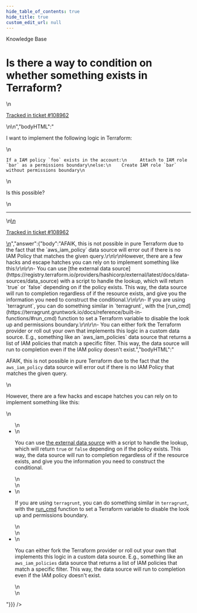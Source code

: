 ```yaml
---
hide_table_of_contents: true
hide_title: true
custom_edit_url: null
---
```



<head>
  <link rel="canonical" href="https://github.com/gruntwork-io/knowledge-base/discussions/498" />
</head>

<CenterLayout>
<span className="searchCategory">Knowledge Base</span>
<h1>Is there a way to condition on whether something exists in Terraform?</h1>
<GitHub discussion={{"id":"D_kwDOF8slf84AQEJJ","number":498,"author":{"login":"yorinasub17"},"title":"Is there a way to condition on whether something exists in Terraform?","body":"\nI want to implement the following logic in Terraform:\r\n\r\n```\r\nIf a IAM policy `foo` exists in the account:\r\n     Attach to IAM role `bar` as a permissions boundary\r\nelse:\r\n    Create IAM role `bar` without permissions boundary\r\n```\r\n\r\nIs this possible?\n\n---\n\n<ins datetime=\"2022-07-12T16:22:13Z\">\n  <p><a href=\"https://support.gruntwork.io/hc/requests/108962\">Tracked in ticket #108962</a></p>\n</ins>\n","bodyHTML":"<p dir=\"auto\">I want to implement the following logic in Terraform:</p>\n<div class=\"snippet-clipboard-content notranslate position-relative overflow-auto\" data-snippet-clipboard-copy-content=\"If a IAM policy `foo` exists in the account:\n     Attach to IAM role `bar` as a permissions boundary\nelse:\n    Create IAM role `bar` without permissions boundary\"><pre class=\"notranslate\"><code>If a IAM policy `foo` exists in the account:\n     Attach to IAM role `bar` as a permissions boundary\nelse:\n    Create IAM role `bar` without permissions boundary\n</code></pre></div>\n<p dir=\"auto\">Is this possible?</p>\n<hr>\n<ins datetime=\"2022-07-12T16:22:13Z\">\n  <p dir=\"auto\"><a href=\"https://support.gruntwork.io/hc/requests/108962\" rel=\"nofollow\">Tracked in ticket #108962</a></p>\n</ins>","answer":{"body":"AFAIK, this is not possible in pure Terraform due to the fact that the `aws_iam_policy` data source will error out if there is no IAM Policy that matches the given query.\r\n\r\nHowever, there are a few hacks and escape hatches you can rely on to implement something like this:\r\n\r\n- You can use [the external data source](https://registry.terraform.io/providers/hashicorp/external/latest/docs/data-sources/data_source) with a script to handle the lookup, which will return `true` or `false` depending on if the policy exists. This way, the data source will run to completion regardless of if the resource exists, and give you the information you need to construct the conditional.\r\n\r\n- If you are using `terragrunt`, you can do something similar in `terragrunt`, with the [run_cmd](https://terragrunt.gruntwork.io/docs/reference/built-in-functions/#run_cmd) function to set a Terraform variable to disable the look up and permissions boundary.\r\n\r\n- You can either fork the Terraform provider or roll out your own that implements this logic in a custom data source. E.g., something like an `aws_iam_policies` data source that returns a list of IAM policies that match a specific filter. This way, the data source will run to completion even if the IAM policy doesn't exist.","bodyHTML":"<p dir=\"auto\">AFAIK, this is not possible in pure Terraform due to the fact that the <code class=\"notranslate\">aws_iam_policy</code> data source will error out if there is no IAM Policy that matches the given query.</p>\n<p dir=\"auto\">However, there are a few hacks and escape hatches you can rely on to implement something like this:</p>\n<ul dir=\"auto\">\n<li>\n<p dir=\"auto\">You can use <a href=\"https://registry.terraform.io/providers/hashicorp/external/latest/docs/data-sources/data_source\" rel=\"nofollow\">the external data source</a> with a script to handle the lookup, which will return <code class=\"notranslate\">true</code> or <code class=\"notranslate\">false</code> depending on if the policy exists. This way, the data source will run to completion regardless of if the resource exists, and give you the information you need to construct the conditional.</p>\n</li>\n<li>\n<p dir=\"auto\">If you are using <code class=\"notranslate\">terragrunt</code>, you can do something similar in <code class=\"notranslate\">terragrunt</code>, with the <a href=\"https://terragrunt.gruntwork.io/docs/reference/built-in-functions/#run_cmd\" rel=\"nofollow\">run_cmd</a> function to set a Terraform variable to disable the look up and permissions boundary.</p>\n</li>\n<li>\n<p dir=\"auto\">You can either fork the Terraform provider or roll out your own that implements this logic in a custom data source. E.g., something like an <code class=\"notranslate\">aws_iam_policies</code> data source that returns a list of IAM policies that match a specific filter. This way, the data source will run to completion even if the IAM policy doesn't exist.</p>\n</li>\n</ul>"}}} />

</CenterLayout>
  

<!-- ##DOCS-SOURCER-START
{
  "sourcePlugin": "github-discussions",
  "hash": "eb304c3d026dc3ab4baabc734ed7ebae"
}
##DOCS-SOURCER-END -->
